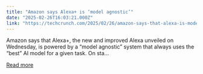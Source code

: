 ```yaml
---
title: "Amazon says Alexa+ is ‘model agnostic’"
date: "2025-02-26T16:03:21.000Z"
link: "https://techcrunch.com/2025/02/26/amazon-says-that-alexa-is-model-agnostic/"
---
```


Amazon says that Alexa+, the new and improved Alexa unveiled on Wednesday, is powered by a &#8220;model agnostic&#8221; system that always uses the &#8220;best&#8221; AI model for a given task. On sta...

[Read more](https://techcrunch.com/2025/02/26/amazon-says-that-alexa-is-model-agnostic/)
